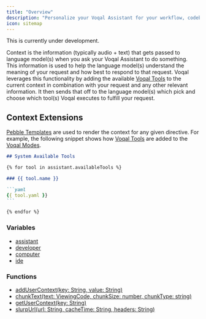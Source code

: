 ```yaml
---
title: "Overview"
description: "Personalize your Voqal Assistant for your workflow, codebase, and team"
icon: sitemap
---
```


<Warning>This is currently under development.</Warning>

Context is the information (typically audio + text) that gets passed to language model(s) when you ask your Voqal Assistant to
do something. This information is used to help the language model(s) understand the meaning of your request and how best to respond
to that request. Voqal leverages this functionality by adding the available [Voqal Tools](/tools/overview) to the current context in combination with
your request and any other relevant information. It then sends that off to the language model(s) which pick and choose
which tool(s) Voqal executes to fulfill your request.

## Context Extensions

[Pebble Templates](https://pebbletemplates.io/) are used to render the context for any given directive.
For example, the following snippet shows how [Voqal Tools](/tools/overview) are added to the [Voqal Modes](/modes/overview).

````markdown
## System Available Tools

{% for tool in assistant.availableTools %}

### {{ tool.name }}

```yaml
{{ tool.yaml }}
```

{% endfor %}
````

### Variables

 - [assistant](/context/embedded/variables/assistant)
 - [developer](/context/embedded/variables/developer)
 - [computer](/context/embedded/variables/computer)
 - [ide](/context/embedded/variables/ide)

### Functions

- [addUserContext(key: String, value: String)](/context/embedded/functions/add-user-context)
- [chunkText(text: ViewingCode, chunkSize: number, chunkType: string)](/context/embedded/functions/chunk-text)
- [getUserContext(key: String)](/context/embedded/functions/get-user-context)
- [slurpUrl(url: String, cacheTime: String, headers: String)](/context/embedded/functions/slurp-url)
